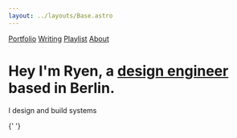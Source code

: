 ```yaml
---
layout: ../layouts/Base.astro
---
```



<a href="/portfolio">Portfolio</a>
<a href="/articles">Writing</a>
<a href="/playlist">Playlist</a>
<a href="/about">About</a>

# Hey I'm Ryen, a [design engineer](https://www.proofofconcept.pub/p/design-engineering) based in Berlin.

I design and build systems

<ProjectList />{' '}

<Weather />
<Listening />
<Books />
<Films />
